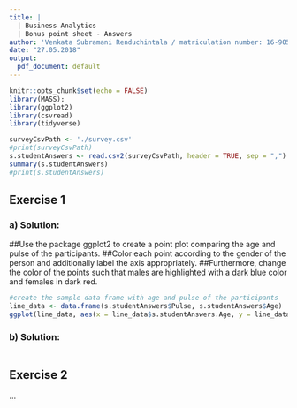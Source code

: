 ---
title: |
  | Business Analytics  
  | Bonus point sheet - Answers
author: 'Venkata Subramani Renduchintala / matriculation number: 16-905-416'
date: "27.05.2018"
output:
  pdf_document: default
---

```{r setup, include=FALSE}
knitr::opts_chunk$set(echo = FALSE)
library(MASS);
library(ggplot2)
library(csvread)
library(tidyverse)
```

```{r Load Survey.csv}
surveyCsvPath <- './survey.csv'
#print(surveyCsvPath)
s.studentAnswers <- read.csv2(surveyCsvPath, header = TRUE, sep = ",")
summary(s.studentAnswers)
#print(s.studentAnswers)
```


## Exercise 1

### a) Solution:
##Use the package ggplot2 to create a point plot comparing the age and pulse of the participants. 
##Color each point according to the gender of the person and additionally label the axis appropriately. 
##Furthermore, change the color of the points such that males are highlighted with a dark blue color and females in dark red.
```{r Point Plot comparing age and pulse of participants}
#create the sample data frame with age and pulse of the participants
line_data <- data.frame(s.studentAnswers$Pulse, s.studentAnswers$Age)
ggplot(line_data, aes(x = line_data$s.studentAnswers.Age, y = line_data$s.studentAnswers.Pulse)) + geom_point()
```
### b) Solution:
```{r}
 
```

## Exercise 2

...